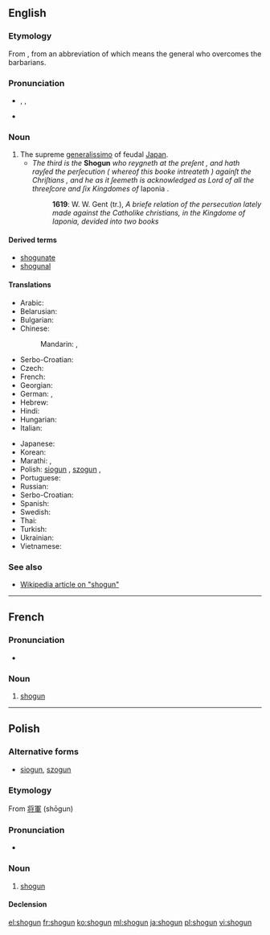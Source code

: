 {{also|shōgun}}
==English==
{{rfc-auto}}
{{wikipedia}}

===Etymology===
From {{etyl|ja}} {{term|lang=ja|sc=Jpan|将軍|tr=shōgun}}, from an abbreviation of {{term|lang=ja|sc=Jpan|征夷大将軍|tr=Seii Taishogun}} which means the general who overcomes the barbarians.

===Pronunciation===
* {{enPR|shō'gŭn}}, {{IPA|/ˈʃəʊɡʌn/}}, {{X-SAMPA|/"S@UgVn/}}
* {{rhymes|əʊɡən}}

===Noun===
{{en-noun}}

# The supreme [[generalissimo]] of feudal [[Japan]].
#* ''The third is the'' '''Shogun''' ''who reygneth at the preſent , and hath rayſed the perſecution ( whereof this booke intreateth ) againſt the Chriſtians , and he as it ſeemeth is acknowledged as Lord of all the threeſcore and ſix Kingdomes of'' Iaponia .
#*: '''1619''': W. W. Gent (tr.), ''A briefe relation of the persecution lately made against the Catholike christians, in the Kingdome of Iaponia, devided into two books''

====Derived terms====
* [[shogunate]]
* [[shogunal]]

====Translations====
{{trans-top|shogun}}
* Arabic: {{t-|ar|شوغون|tr=shūghūn}}
* Belarusian: {{t-|be|сёгун|m|tr=sjóhun|xs=Belarusian}}
* Bulgarian: {{t-|bg|шогун|m|tr=šogun}}
* Chinese:
*: Mandarin: {{t-|cmn|將軍|sc=Hani}},  {{t-|cmn|将军|tr=jiāngjūn|sc=Hani}}
* Serbo-Croatian: {{t|sh|šogun|m}}
* Czech: {{t-|cs|šógun|m}}
* French: {{t+|fr|shogun|m}}
* Georgian: {{t-|ka|სიოგუნი|sc=Geor|xs=Georgian}}
* German: {{t-|de|Shōgun|m}},  {{t-|de|Shogun|m}}
* Hebrew: {{t-|he|שוגון}}
* Hindi: {{t-|hi|शोगुन|xs=Hindi}}
* Hungarian: {{t-|hu|sógun}}
* Italian: {{t-|it|shōgun|m}}
{{trans-mid}}
* Japanese: {{t+|ja|将軍|tr=しょうぐん, shōgun}}
* Korean: {{t-|ko|쇼군|sc=Hang}}
* Marathi: {{t-|mr|शोगुन|m|tr=śoguna|sc=Deva}}, {{t-|mr|शोउगुन|m|tr=śouguna|sc=Deva}}
* Polish: [[siogun]] {{m}}, [[szogun]] {{m}}, {{t+|pl|shogun|m}}
* Portuguese: {{t-|pt|xogum|m}}
* Russian: {{t+|ru|сёгун|m|tr=sjógun, sjogún}}
* Serbo-Croatian: {{t|sh|шогун|m|tr=šogun|sc=Cyrl}}
* Spanish: {{t-|es|shōgun|m}}
* Swedish: {{t-|sv|shogun}}
* Thai: {{t-|th|โชกุน}}
* Turkish: {{t-|tr|şogun}}
* Ukrainian: {{t-|uk|сьоґун|m|tr=s'ógun, s'ogún|xs=Ukrainian}}
* Vietnamese: {{t-|vi|shōgun|xs=Vietnamese}}
{{trans-bottom}}

===See also===
* [[w:Shogun|Wikipedia article on "shogun"]]

----

==French==
{{wikipedia|lang=fr}}

===Pronunciation===
* {{IPA|/ʃɔɡun/|lang=fr}}

===Noun===
{{fr-noun|m}}

# [[#English|shogun]]

----

==Polish==

===Alternative forms===
* [[siogun]], [[szogun]]

===Etymology===
From {{etyl|ja|pl}} [[将軍]] (shōgun)

===Pronunciation===
* {{IPA|/ˈɕɔɡun̪/|lang=pl}}

===Noun===
{{head|pl|noun|g=m}}

# [[#English|shogun]]

====Declension====
{{pl-decl-noun
|shogun|shoguni/shogunowie
|shoguna|shogunów
|shogunowi|shogunom
|shoguna|shoguni/shogunowie
|shogunem|shogunami
|shogunie|shogunach
|shogunie|shoguni/shogunowie
}}

[[el:shogun]]
[[fr:shogun]]
[[ko:shogun]]
[[ml:shogun]]
[[ja:shogun]]
[[pl:shogun]]
[[vi:shogun]]